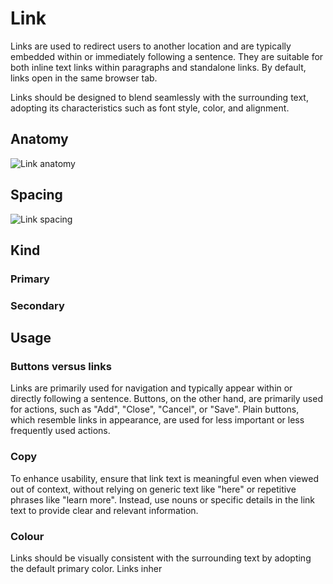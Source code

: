 

<Meta of={LinkStories} />

# Link

Links are used to redirect users to another location and are typically embedded within or immediately following a sentence. They are suitable for both inline text links within paragraphs and standalone links. By default, links open in the same browser tab.

Links should be designed to blend seamlessly with the surrounding text, adopting its characteristics such as font style, color, and alignment.

## Anatomy

![Link anatomy](./docs/link-anatomy.png)

## Spacing

![Link spacing](./docs/link-spacing.png)

## Kind

### Primary
<Canvas of={LinkStories.PrimaryLink} />

### Secondary
<Canvas of={LinkStories.SecondaryLink} />

## Usage

### Buttons versus links

Links are primarily used for navigation and typically appear within or directly following a sentence.
Buttons, on the other hand, are primarily used for actions, such as "Add", "Close", "Cancel", or "Save". Plain buttons, which resemble links in appearance, are used for less important or less frequently used actions.

### Copy

To enhance usability, ensure that link text is meaningful even when viewed out of context, without relying on generic text like "here" or repetitive phrases like "learn more". Instead, use nouns or specific details in the link text to provide clear and relevant information.

### Colour

Links should be visually consistent with the surrounding text by adopting the default primary color. Links inher
